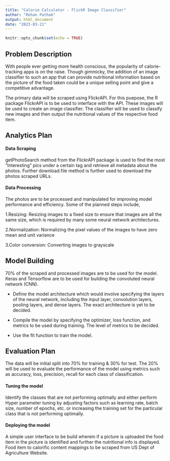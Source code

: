 ```yaml
---
title: "Calorie Calculator - FlickR Image Classifier"
author: "Rohan Pathak"
output: html_document
date: "2023-03-21"
---
```


```r
knitr::opts_chunk$set(echo = TRUE)
```

## Problem Description

With people ever getting more health conscious, the popularity of calorie-tracking apps is on the raise. Though gimmicky, the addition of an image classifier to such an app that can provide nutritional information based on the picture of the food taken could be a unique selling point and give a competitive advantage.  

The primary data will be scraped using FlickrAPI. For this puepose, the R package FlickrAPI is to be used to interface with the API. These images will be used to create an image classifier. The classifier will be used to classify new images and then output the nutritional values of the respective food item.

## Analytics Plan

#### Data Scraping
getPhotoSearch method from the FlickrAPI package is used to find the most "Interesting" pics under a certain tag and retrieve all metadata about the photos.
Further download.file method is further used to download the photos scraped URLs.

#### Data Processing
The photos are to be processed and manipulated for improving model performance and efficiency.
Some of the planned steps include,

1.Resizing: Resizing images to a fixed size to ensure that images are all the same size, which is required by many some neural network architectures.

2.Normalization: Normalizing the pixel values of the images to have zero mean and unit variance

3.Color conversion: Converting images to grayscale

## Model Building

70% of the scraped and processed images are to be used for the model.
Keras and Tensorflow are to be used for building the convoluted neural network (CNN).

- Define the model architecture which would involve specifying the layers of the neural network, including the input layer, convolution layers, pooling layers, and dense layers. The exact architecture is yet to be decided.

- Compile the model by specifying the optimizer, loss function, and metrics to be used during training. The level of metrics to be decided.

- Use the fit function to train the model.


## Evaluation Plan

The data will be initial split into 70% for training & 30% for test. 
The 20% will be used to evaluate the performance of the model using metrics such as accuracy, loss, precision, recall for each class of classification.

#### Tuning the model

Identify the classes that are not performing optimally and either perform Hyper parameter tuning by adjusting factors such as learning rate, batch size, number of epochs, etc. or increasing the training set for the particular class that is not performing optimally.


#### Deploying the model
A simple user interface to be build wherein if a picture is uploaded the food item in the picture is identified and further the nutritional info is displayed.
Food item to calorific content mappings to be scraped from US Dept of Agriculture Website.

